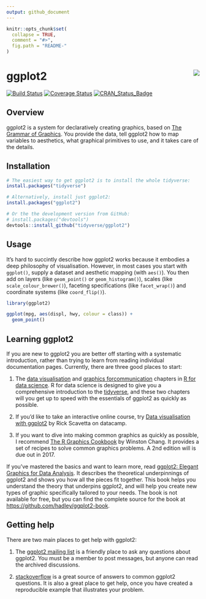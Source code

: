 ```yaml
---
output: github_document
---
```


<!-- README.md is generated from README.Rmd. Please edit that file -->

```r
knitr::opts_chunk$set(
  collapse = TRUE,
  comment = "#>",
  fig.path = "README-"
)
```

# ggplot2 <img src="logo.png" align="right" />

[![Build Status](https://travis-ci.org/tidyverse/ggplot2.svg?branch=master)](https://travis-ci.org/tidyverse/ggplot2)
[![Coverage Status](https://img.shields.io/codecov/c/github/tidyverse/ggplot2/master.svg)](https://codecov.io/github/tidyverse/ggplot2?branch=master)
[![CRAN_Status_Badge](http://www.r-pkg.org/badges/version/ggplot2)](http://cran.r-project.org/package=ggplot2)

## Overview

ggplot2 is a system for declaratively creating graphics, based on [The Grammar of Graphics](http://amzn.to/2ef1eWp). You provide the data, tell ggplot2 how to map variables to aesthetics, what graphical primitives to use, and it takes care of the details. 

## Installation

```r
# The easiest way to get ggplot2 is to install the whole tidyverse:
install.packages("tidyverse")

# Alternatively, install just ggplot2:
install.packages("ggplot2")

# Or the the development version from GitHub:
# install.packages("devtools")
devtools::install_github("tidyverse/ggplot2")
```

## Usage

It's hard to succintly describe how ggplot2 works because it embodies a deep philosophy of visualisation. However, in most cases you start with `ggplot()`, supply a dataset and aesthetic mapping (with `aes()`). You then add on layers (like `geom_point()` or `geom_histogram()`), scales (like `scale_colour_brewer()`), faceting specifications (like `facet_wrap()`) and coordinate systems (like `coord_flip()`).

```r
library(ggplot2)

ggplot(mpg, aes(displ, hwy, colour = class)) + 
  geom_point()
```

## Learning ggplot2

If you are new to ggplot2 you are better off starting with a systematic introduction, rather than trying to learn from reading individual documentation pages. Currently, there are three good places to start:

1.  The [data visualisation][r4ds-vis] and 
    [graphics forcommunication][r4ds-comm] chapters in 
    [R for data science][r4ds]. R for data science is designed to
    give you a comprehensive introduction to the
    [tidyverse](http://tidyverse.org), and these two chapters will
    you get up to speed with the essentials of ggplot2 as quickly as 
    possible.
    
1.  If you'd like to take an interactive online course, try
    [Data visualisation with ggplot2][datacamp] by Rick Scavetta
    on datacamp.

1.  If you want to dive into making common graphics as quickly 
    as possible, I recommend [The R Graphics Cookbook][cookbook] 
    by Winston Chang. It provides a set of recipes to solve common
    graphics problems. A 2nd edition will is due out in 2017.
    
If you've mastered the basics and want to learn more, read [ggplot2: Elegant Graphics for Data Analysis][ggplot2-book]. It describes the theoretical underpinnings of ggplot2 and shows you how all the pieces fit together. This book helps you understand the theory that underpins ggplot2, and will help you create new types of graphic specifically tailored to your needs. The book is not available for free, but you can find the complete source for the book at <https://github.com/hadley/ggplot2-book>.

## Getting help

There are two main places to get help with ggplot2:

1.  The [ggplot2 mailing list][ml] is a friendly place to ask any
    questions about ggplot2. You must be a member to post messages, 
    but anyone can read the archived discussions.

1.  [stackoverflow](so) is a great source of answers to common ggplot2
    questions. It is also a great place to get help, once you have
    created a reproducible example that illustrates your problem.

[ggplot2-book]: http://amzn.to/2fncG50
[gg-book]: http://amzn.to/2ef1eWp
[ml]: https://groups.google.com/forum/?fromgroups#!forum/ggplot2
[so]: http://stackoverflow.com/questions/tagged/ggplot2?sort=frequent&pageSize=50
[cookbook]: http://amzn.to/2dVfMfn
[r4ds]: http://r4ds.had.co.nz
[r4ds-vis]: http://r4ds.had.co.nz/data-visualisation.html
[r4ds-comm]: http://r4ds.had.co.nz/graphics-for-communication.html
[datacamp]: https://www.datacamp.com/courses/data-visualization-with-ggplot2-1
